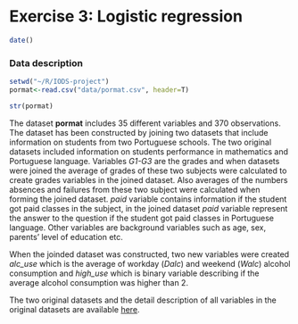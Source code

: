 # Exercise 3: Logistic regression
```r
date()
```

### Data description 

```r
setwd("~/R/IODS-project")
pormat<-read.csv("data/pormat.csv", header=T)

str(pormat)

```

The dataset __pormat__ includes 35 different variables and 370 observations. The dataset has been constructed by joining two datasets that include information on students from two Portuguese schools. The two original datasets included information on students performance in mathematics and Portuguese language. Variables _G1-G3_ are the grades and when datasets were joined the average of grades of these two subjects were calculated to create grades variables in the joined dataset. Also averages of the numbers absences and failures from these two subject were calculated when forming the joined dataset. _paid_ variable contains information if the student got paid classes in the subject, in the joined dataset _paid_ variable represent the answer to the question if the student got paid classes in Portuguese language. Other variables are background variables such as age, sex, parents' level of education etc. 

When the joinded dataset was constructed, two new variables were created _alc_use_ which is the average of workday (_Dalc_) and weekend (_Walc_) alcohol consumption and _high_use_ which is binary variable describing if the average alcohol consumption was higher than 2. 

The two original datasets and the detail description of all variables in the original datasets are available [here](https://archive.ics.uci.edu/ml/datasets/Student+Performance).
 

